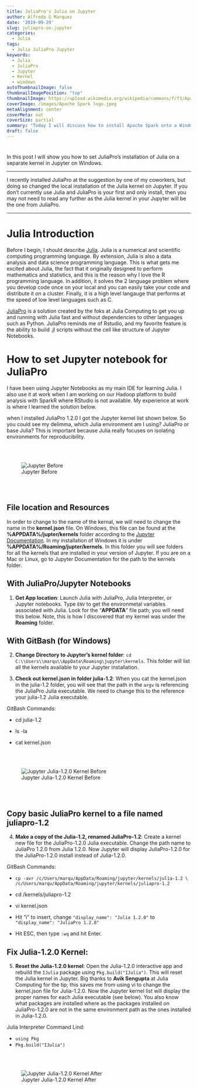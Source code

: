 ```yaml
---
title: JuliaPro's Julia on Jupyter
author: Alfredo G Marquez
date: '2019-09-29'
slug: juliapro-on-jupyter
categories:
  - Julia
tags:
  - Julia JuliaPro Jupyter
keywords:
  - Julia
  - JuliaPro
  - Jupyter
  - Kernel
  - windows
autoThumbnailImage: false
thumbnailImagePosition: "top"
thumbnailImage: https://upload.wikimedia.org/wikipedia/commons/f/f3/Apache_Spark_logo.svg
coverImage: /images/Apache Spark logo.jpeg
metaAlignment: center
coverMeta: out
coverSize: partial
summary: "Today I will discuss how to install Apache Spark onto a Windows machine."
draft: false
---
```


<!--more-->


# 

In this post I will show you how to set JuliaPro's installation of Julia on a separate kernel in Jupyter on Windows.  

-----

I recently installed JuliaPro at the suggestion by one of my coworkers, but doing so changed the local installation of the Julia kernel on Jupyter.  If you don't currently use Julia and JuliaPro is your first and only install, then you may not need to read any further as the Julia kernel in your Jupyter will be the one from JuliaPro.

-----

# Julia Introduction

Before I begin, I should describe [Julia](https://julialang.org/).  Julia is a numerical and scientific computing programming language.  By extension, Julia is also a data analysis and data science programming language.  This is what gets me excited about Julia, the fact that it originally designed to perform mathematics and statistics, and this is the reason why I love the R programming language.  In addition, it solves the 2 language problem where you develop code once on your local and you can easily take your code and distribute it on a cluster.  Finally, it is a high level langauge that performs at the speed of low level languages such as C.


[JuliaPro](https://juliacomputing.com/products/juliapro.html) is a solution created by the foks at Julia Computing to get you up and running with Julia fast and without dependencies to other languages such as Python. JuliaPro reminds me of Rstudio, and my favorite feature is the ability to build .jl scripts without the cell like structure of Jupyter Notebooks.

# How to set Jupyter notebook for JuliaPro

I have been using Jupyter Notebooks as my main IDE for learning Julia.  I also use it at work when I am working on our Hadoop platform to build analysis with SparkR where RStudio is not available. My experience at work is where I learned the solution below.

when I installed JuliaPro 1.2.0 I got the Jupyter kernel list shown below.  So you could see my delimma, which Julia environment am I using? JuliaPro or base Julia?  This is important because Julia really focuses on isolating environments for reproducibility.  

<br></br>

![Jupyter Before](/images/Jupyter_JuliaPro_before.PNG)

<br></br>


## File location and Resources

In order to change to the name of the kernal, we will need to change the name in the **kernel.json** file.  On Windows, this file can be found at the **%APPDATA%/jupter/kernels** folder according to the [Jupyter Documentation](https://jupyter.readthedocs.io/en/latest/projects/jupyter-directories.html). In my installation of Windows it is under **%APPDATA%/Roaming/jupter/kernels**. In this folder you will see folders for all the kernels that are installed in your version of Jupyter. If you are on a Mac or Linux, go to Jupyter Documentation for the path to the kernels folder.  

## With JuliaPro/Jupyter Notebooks

1. **Get App location**: Launch Julia with JuliaPro, Julia Interpreter, or Jupyter notebooks. Type `ENV` to get the environmetal variables associated with Julia.  Look for the "**APPDATA**" file path; you will need this below. Note, this is how I discovered that my kernel was under the **Roaming** folder.  

## With GitBash (for Windows)

2. **Change Directory to Jupyter's kernel folder**: `cd C:\\Users\\marqu\\AppData\Roaming\jupyter\kernels`. This folder will list all the kernels available to your Jupyter installation.

3. **Check out kernel.json in folder julia-1.2**: When you cat the kernel.json in the julia-1.2 folder, you will see that the path in the `argv` is referencing the JuliaPro Julia executable.  We need to change this to the reference your julia-1.2 Julia executable. 

  GitBash Commands:
  
  - cd julia-1.2
  
  - ls -la
  
  - cat kernel.json

<br></br>

![Jupyter Julia-1.2.0 Kernel Before](/images/GitBash_JuliaPro_before.PNG)

<br></br>

## Copy basic JuliaPro kernel to a file named juliapro-1.2

4. **Make a copy of the Julia-1.2, renamed JuliaPro-1.2**: Create a kernel new file for the JuliaPro-1.2.0 Julia executable. Change the path name to JuliaPro 1.2.0 from Julia 1.2.0.  Now Jupyter will display JuliaPro-1.2.0 for the JuliaPro-1.2.0 install instead of Julia-1.2.0.

 GitBash Commands:
 
 - `cp -avr /c/Users/marqu/AppData/Roaming/jupyter/kernels/julia-1.2 \ /c/Users/marqu/AppData/Roaming/jupyter/kernels/juliapro-1.2`
 
 - cd /kernels/juliapro-1.2
 
 - vi kernel.json
 
 - Hit "i" to insert, change `"display_name": "Julia 1.2.0"` to `"display_name": "JuliaPro 1.2.0"`
 
 - Hit ESC, then type `:wq` and hit Enter.

## Fix Julia-1.2.0 Kernel: 

5. **Reset the Julia-1.2.0 kernel**: Open the Julia-1.2.0 interactive app and rebuild the `IJulia` package using `Pkg.build("IJulia")`.  This will reset the Julia kernel in Jupyter.  Big thanks to **Avik Sengupta** at Julia Computing for the tip; this saves me from using vi to change the kernel.json file for Julia-1.2.0.  Now the Jupyter kernel list will display the proper names for each Julia executable (see below).  You also know what packages are installed where as the packages installed on JuliaPro-1.2.0 are not in the same environment path as the ones installed in Julia-1.2.0.

 Julia Interpreter Command Lind:
 
  - `using Pkg`
  - `Pkg.build("IJulia")`

<br></br>

![Jupyter Julia-1.2.0 Kernel After](/images/Jupyter_JuliaPro_after.PNG)

<br></br>